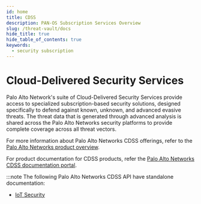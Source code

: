 ```yaml
---
id: home
title: CDSS
description: PAN-OS Subscription Services Overview
slug: /threat-vault/docs
hide_title: true
hide_table_of_contents: true
keywords:
  - security subscription
---
```


# Cloud-Delivered Security Services

Palo Alto Network's suite of Cloud-Delivered Security Services provide access to specialized subscription-based security solutions, designed specifically to defend against known, unknown, and advanced evasive threats. The threat data that is generated through advanced analysis is shared across the Palo Alto Networks security platforms to provide complete coverage across all threat vectors.

For more information about Palo Alto Networks CDSS offerings, refer to the [Palo Alto Networks product overview](https://www.paloaltonetworks.com/network-security/security-subscriptions).

For product documentation for CDSS products, refer the [Palo Alto Networks CDSS documentation portal](https://docs.paloaltonetworks.com/cdss).

:::note
The following Palo Alto Networks CDSS API have standalone documentation:

- [IoT Security](https://panos.pan.dev/api/iot/iot-public-api)
